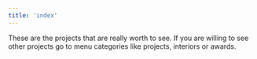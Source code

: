 ```yaml
---
title: 'index'
---
```


These are the projects that are really worth to see. If you are willing to see other projects go to menu categories like projects, interiors or awards.
